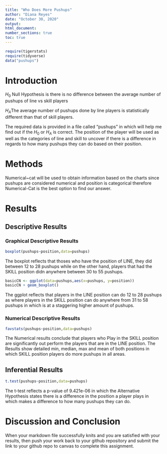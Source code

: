 ```yaml
---
title: "Who Does More Pushups"
author: "Diana Reyes"
date: "October 30, 2020"
output:
html_document:
number_sections: true
toc: true
---
```



```r
require(tigerstats)
require(tidyverse)
data("pushups")
```

# Introduction

<!--In this section you explain what you are trying to show. Where did the data come from? What is the research or other question you are trying to answer?!-->

$H_0$ Null Hypothesis is there is no difference between the average number of pushups of line vs skill players   

$H_A$The average number of pushups done by line players is statistically different than that of skill players. 

The required data is provided in a file called "pushups" in which will help me find out if the $H_0$ or $H_A$ is correct. The position of the player will be used as well as the categories of line and skill to uncover if there is a difference in regards to how many pushups they can do based on their position. 

# Methods

<!--Decide on your methods: use "variable analysis" or other appropriate descriptors. Make sure to choose at least one graphical method and at least one numerical method.!-->

Numerical~cat will be used to obtain information based on the charts since pushups are considered numerical and position is categorical therefore Numerical-Cat is the best option to find our answer.

# Results

<!--Divide this section into two sub-sections: One for your descriptive results and one for your inferential results.!-->

## Descriptive Results

### Graphical Descriptive Results

<!--Graphical results here. Make sure to show your code. Provide appropriate labels for axes, giving units if possible, and provide a good title for the graph, too. Use the graphical results to describe the patterns if any that exist in the data as focused toward the research question!-->

```r
boxplot(pushups~position,data=pushups)
```

The boxplot reflects that thoses who have the position of LINE, they did between 12 to 28 pushups while on the other hand, players that had the SKILL position didn anywhere between 30 to 55 pushups. 


```r
basicCN <- ggplot(data=pushups,aes(x=pushups, y=position)) 
basicCN + geom_boxplot()
```

The ggplot reflects that players in the LINE position can do 12 to 28 pushups as where players in the SKILL position can do anywhere from 31 to 58 pushups in which is at a staggering higher amount of pushups.

### Numerical Descriptive Results

<!--Numerical results go here. Use the numerical results to describe the patterns if any that exist in the data as focused toward the research question!-->

```r
favstats(pushups~position,data=pushups)
```

The Numerical results conclude that players who Play in the SKILL position are significantly out perform the players that are in the LINE position. The Results show detailed min, median, max and mean of both positions in which SKILL position players do more pushups in all areas. 

## Inferential Results

```r
t.test(pushups~position,data=pushups)
```

<!--State hypothesis clearly. Make sure your discussion of the inferential test covers all the aspects that the test output produces, such as test statistic, p-value etc. Make a decision about the null hypothesis, explain the assumptions on which the selected test/procedure was based, and why the chosen procedure satisfys the assumptions and is appropriate to answer the research question!-->

The t-test reflects a p-value of 9.421e-06 in which the  Alternative Hypothesis states there is a difference in the position a player plays in which makes a difference to how many pushups they can do.    


# Discussion and Conclusion

<!--Discussion and conclusion here. If you found a relationship be sure to consider whether the relationship occurs because one of the variavbles causes the other, or whether they perhasps are related for some other reason. Watch the chapter 6 videos from the GeorgeTown videos collection.!-->

When your markdown file successfully knits and you are satisfied with your results, then push your work back to your github repository and submit the link to your github repo to canvas  to complete this assignment.